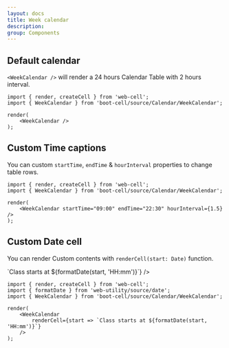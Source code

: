 ```yaml
---
layout: docs
title: Week calendar
description:
group: Components
---
```




## Default calendar

`<WeekCalendar />` will render a 24 hours Calendar Table with 2 hours interval.

<Example>
    <WeekCalendar />
</Example>

```TSX
import { render, createCell } from 'web-cell';
import { WeekCalendar } from 'boot-cell/source/Calendar/WeekCalendar';

render(
    <WeekCalendar />
);
```

## Custom Time captions

You can custom `startTime`, `endTime` & `hourInterval` properties to change table rows.

<Example>
    <WeekCalendar startTime="09:00" endTime="22:30" hourInterval={1.5} />
</Example>

```TSX
import { render, createCell } from 'web-cell';
import { WeekCalendar } from 'boot-cell/source/Calendar/WeekCalendar';

render(
    <WeekCalendar startTime="09:00" endTime="22:30" hourInterval={1.5} />
);
```

## Custom Date cell

You can render Custom contents with `renderCell(start: Date)` function.

<Example>
    <WeekCalendar
        renderCell={start => `Class starts at ${formatDate(start, 'HH:mm')}`}
    />
</Example>

```TSX
import { render, createCell } from 'web-cell';
import { formatDate } from 'web-utility/source/date';
import { WeekCalendar } from 'boot-cell/source/Calendar/WeekCalendar';

render(
    <WeekCalendar
        renderCell={start => `Class starts at ${formatDate(start, 'HH:mm')}`}
    />
);
```
